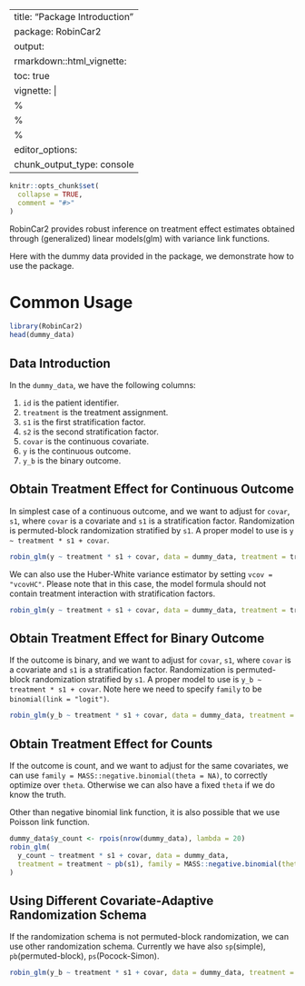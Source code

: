 
---
title: "Package Introduction"
package: RobinCar2
output:
  rmarkdown::html_vignette:
          toc: true
vignette: |
  %\VignetteIndexEntry{Package Introduction}
  %\VignetteEncoding{UTF-8}
  %\VignetteEngine{knitr::rmarkdown}
editor_options:
  chunk_output_type: console
---

```r
knitr::opts_chunk$set(
  collapse = TRUE,
  comment = "#>"
)
```

RobinCar2 provides robust inference on treatment effect estimates obtained through
(generalized) linear models(glm) with variance link functions.

Here with the dummy data provided in the package, we demonstrate how to use the package.

# Common Usage

```r
library(RobinCar2)
head(dummy_data)
```

## Data Introduction

In the `dummy_data`, we have the following columns:

1. `id` is the patient identifier.
1. `treatment` is the treatment assignment.
1. `s1` is the first stratification factor.
1. `s2` is the second stratification factor.
1. `covar` is the continuous covariate.
1. `y` is the continuous outcome.
1. `y_b` is the binary outcome.

## Obtain Treatment Effect for Continuous Outcome

In simplest case of a continuous outcome, and we want to adjust for `covar`, `s1`, where `covar` is
a covariate and `s1` is a stratification factor.
Randomization is permuted-block randomization stratified by `s1`.
A proper model to use is `y ~ treatment * s1 + covar`.

```r
robin_glm(y ~ treatment * s1 + covar, data = dummy_data, treatment = treatment ~ pb(s1))
```

We can also use the Huber-White variance estimator by setting `vcov = "vcovHC"`.
Please note that in this case, the model formula should not contain treatment interaction with stratification factors.

```r
robin_glm(y ~ treatment + s1 + covar, data = dummy_data, treatment = treatment ~ pb(s1), vcov = "vcovHC")
```

## Obtain Treatment Effect for Binary Outcome

If the outcome is binary, and we want to adjust for `covar`, `s1`, where `covar` is
a covariate and `s1` is a stratification factor.
Randomization is permuted-block randomization stratified by `s1`.
A proper model to use is `y_b ~ treatment * s1 + covar`.
Note here we need to specify `family` to be `binomial(link = "logit")`.

```r
robin_glm(y_b ~ treatment * s1 + covar, data = dummy_data, treatment = treatment ~ pb(s1), family = binomial(link = "logit"))
```

## Obtain Treatment Effect for Counts

If the outcome is count, and we want to adjust for the same covariates,
we can use `family = MASS::negative.binomial(theta = NA)`, to correctly optimize over `theta`.
Otherwise we can also have a fixed `theta` if we do know the truth.

Other than negative binomial link function, it is also possible that we use Poisson link function.

```r
dummy_data$y_count <- rpois(nrow(dummy_data), lambda = 20)
robin_glm(
  y_count ~ treatment * s1 + covar, data = dummy_data,
  treatment = treatment ~ pb(s1), family = MASS::negative.binomial(theta = 1)
)
```

## Using Different Covariate-Adaptive Randomization Schema

If the randomization schema is not permuted-block randomization, we can use other randomization schema.
Currently we have also `sp`(simple), `pb`(permuted-block), `ps`(Pocock-Simon).

```r
robin_glm(y_b ~ treatment * s1 + covar, data = dummy_data, treatment = treatment ~ ps(s1), family = binomial(link = "logit"))
```
